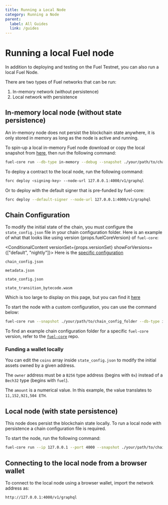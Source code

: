 ```yaml
---
title: Running a Local Node
category: Running a Node
parent:
  label: All Guides
  link: /guides
---
```


# Running a local Fuel node

In addition to deploying and testing on the Fuel Testnet, you can also run a local Fuel Node.

There are two types of Fuel networks that can be run:

1. In-memory network (without persistence)
2. Local network with persistence

## In-memory local node (without state persistence)

An in-memory node does not persist the blockchain state anywhere, it is only stored in memory as long as the node is active and running.

To spin-up a local in-memory Fuel node download or copy the local snapshot from [here](https://github.com/FuelLabs/chain-configuration/tree/master/local), then run the following command:

```sh
fuel-core run --db-type in-memory --debug --snapshot ./your/path/to/chain_config_folder
```

To deploy a contract to the local node, run the following command:

```sh
forc deploy <signing-key> --node-url 127.0.0.1:4000/v1/graphql
```

Or to deploy with the default signer that is pre-funded by fuel-core:

```sh
forc deploy --default-signer --node-url 127.0.0.1:4000/v1/graphql
```

## Chain Configuration

To modify the initial state of the chain, you must configure the `state_config.json` file in your chain configuration folder.
Here is an example of what that looks like using version {props.fuelCoreVersion} of `fuel-core`:

<ConditionalContent versionSet={props.versionSet} showForVersions={["default", "nightly"]}>
  Here is the [specific configuration](https://github.com/FuelLabs/fuel-core/tree/9fddeccb4d112c148f6793bc3d21131a13778a25/bin/fuel-core/chainspec/testnet)

  `chain_config.json`

  <CodeImport
    file="../../../fuel-core/bin/fuel-core/chainspec/testnet/chain_config.json"
  />

  `metadata.json`

  <CodeImport
    file="../../../fuel-core/bin/fuel-core/chainspec/testnet/metadata.json"
  />

  `state_config.json`

  <CodeImport
    file="../../../fuel-core/bin/fuel-core/chainspec/testnet/state_config.json"
  />

  `state_transition_bytecode.wasm`

  Which is too large to display on this page, but you can find it [here](https://github.com/FuelLabs/fuel-core/blob/9fddeccb4d112c148f6793bc3d21131a13778a25/bin/fuel-core/chainspec/testnet/state_transition_bytecode.wasm)

</ConditionalContent>

To start the node with a custom configuration, you can use the command below:

```sh
fuel-core run --snapshot ./your/path/to/chain_config_folder --db-type in-memory --debug
```

To find an example chain configuration folder for a specific `fuel-core` version, refer to the [`fuel-core`](https://github.com/FuelLabs/fuel-core/tree/9fddeccb4d112c148f6793bc3d21131a13778a25/bin/fuel-core/chainspec/testnet) repo.

### Funding a wallet locally

You can edit the `coins` array inside `state_config.json` to modify the initial assets owned by a given address.

The `owner` address must be a `B256` type address (begins with `0x`) instead of a `Bech32` type (begins with `fuel`).

The `amount` is a numerical value. In this example, the value translates to `11,152,921,504 ETH`.

## Local node (with state persistence)

This node does persist the blockchain state locally.
To run a local node with persistence a chain configuration file is required.

To start the node, run the following command:

```sh
fuel-core run --ip 127.0.0.1 --port 4000 --snapshot ./your/path/to/chain_config_folder --db-path ./.fueldb --debug
```

## Connecting to the local node from a browser wallet

To connect to the local node using a browser wallet, import the network address as:

```sh
http://127.0.0.1:4000/v1/graphql
```
